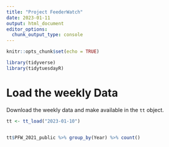 ```yaml
---
title: "Project FeederWatch"
date: 2023-01-11
output: html_document
editor_options: 
  chunk_output_type: console
---
```




```r

knitr::opts_chunk$set(echo = TRUE)

library(tidyverse)
library(tidytuesdayR)

```

# Load the weekly Data

Download the weekly data and make available in the `tt` object.

```r

tt <- tt_load("2023-01-10")


tt$PFW_2021_public %>% group_by(Year) %>% count()
```
